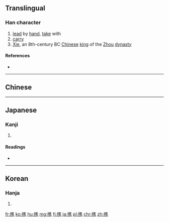 {{also|攜}}
==Translingual==
{{wikipedia|Xie of Zhou}}

===Han character===
{{Han char|rn=64|rad=手|as=10|sn=13|four=|canj=手人土尸 (QOGS)|ids=⿰[[扌]][[隽]]}}

# [[lead]] by [[hand]], [[take]] with
# [[carry]]
# [[w:Xie of Zhou|Xie]], an 8th-century BC [[Chinese]] [[king]] of the [[Zhou]] [[dynasty]]

====References====
* {{Han ref|kx=0448.260|dkj=12529|dj=0799.170|hdz=31932.080|uh=643A|ud=25658}}

----

==Chinese==
{{zh-see|攜}}

----

==Japanese==

===Kanji===
{{ja-kanji|grade=c|rs=手10}}

# {{defn|lang=ja|sort=手10}}

====Readings====
* {{ja-readings|goon=[[え]] (e)|kanon=[[けい]] (kei)|kun=[[たずさえる]] (tazusaeru)}}

----

==Korean==

===Hanja===
{{ko-hanja|hangeul=휴|eumhun=|rv=hyu|mr=hyu|y=hyu}}

# {{defn|lang=ko|sort=手10}}

[[fr:携]]
[[ko:携]]
[[hu:携]]
[[mg:携]]
[[fj:携]]
[[ja:携]]
[[pl:携]]
[[chr:携]]
[[zh:携]]